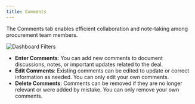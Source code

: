 ```yaml
---
title: Comments
---
```


The Comments tab enables efficient collaboration and note-taking among procurement team members.

![Dashboard Filters](/images/gifs_images/comments.png)

- **Enter Comments**: You can add new comments to document discussions, notes, or important updates related to the deal.
- **Edit Comments**: Existing comments can be edited to update or correct information as needed. You can only edit your own comments.
- **Delete Comments**: Comments can be removed if they are no longer relevant or were added by mistake. You can only remove your own comments.
